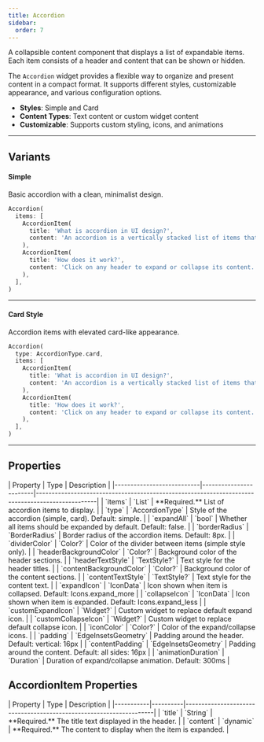 ```yaml
---
title: Accordion
sidebar:
  order: 7
---
```



A collapsible content component that displays a list of expandable items. Each item consists of a header and content that can be shown or hidden.

The `Accordion` widget provides a flexible way to organize and present content in a compact format. It supports different styles, customizable appearance, and various configuration options.

- **Styles**: Simple and Card
- **Content Types**: Text content or custom widget content
- **Customizable**: Supports custom styling, icons, and animations

---

## Variants

#### Simple
Basic accordion with a clean, minimalist design.

<Preview src="accordion?style=simple" minHeight="300px">

```dart
Accordion(
  items: [
    AccordionItem(
      title: 'What is accordion in UI design?',
      content: 'An accordion is a vertically stacked list of items that can be expanded or collapsed to reveal more information.',
    ),
    AccordionItem(
      title: 'How does it work?',
      content: 'Click on any header to expand or collapse its content.',
    ),
  ],
)
```

</Preview>

---

#### Card Style
Accordion items with elevated card-like appearance.

<Preview src="accordion?style=card" minHeight="300px">

```dart
Accordion(
  type: AccordionType.card,
  items: [
    AccordionItem(
      title: 'What is accordion in UI design?',
      content: 'An accordion is a vertically stacked list of items that can be expanded or collapsed to reveal more information.',
    ),
    AccordionItem(
      title: 'How does it work?',
      content: 'Click on any header to expand or collapse its content.',
    ),
  ],
)
```

</Preview>

---

## Properties

<div class="docs-table">
| Property                  | Type                   | Description                                                                                     |
|---------------------------|------------------------|-------------------------------------------------------------------------------------------------|
| `items`                   | `List<AccordionItem>`  | **Required.** List of accordion items to display.                                               |
| `type`                    | `AccordionType`        | Style of the accordion (simple, card). Default: simple.                                         |
| `expandAll`               | `bool`                 | Whether all items should be expanded by default. Default: false.                                |
| `borderRadius`            | `BorderRadius`         | Border radius of the accordion items. Default: 8px.                                             |
| `dividerColor`            | `Color?`               | Color of the divider between items (simple style only).                                         |
| `headerBackgroundColor`   | `Color?`               | Background color of the header sections.                                                        |
| `headerTextStyle`         | `TextStyle?`           | Text style for the header titles.                                                               |
| `contentBackgroundColor`  | `Color?`               | Background color of the content sections.                                                       |
| `contentTextStyle`        | `TextStyle?`           | Text style for the content text.                                                                |
| `expandIcon`              | `IconData`             | Icon shown when item is collapsed. Default: Icons.expand_more                                   |
| `collapseIcon`            | `IconData`             | Icon shown when item is expanded. Default: Icons.expand_less                                    |
| `customExpandIcon`        | `Widget?`              | Custom widget to replace default expand icon.                                                   |
| `customCollapseIcon`      | `Widget?`              | Custom widget to replace default collapse icon.                                                 |
| `iconColor`               | `Color?`               | Color of the expand/collapse icons.                                                             |
| `padding`                 | `EdgeInsetsGeometry`   | Padding around the header. Default: vertical: 16px                                              |
| `contentPadding`          | `EdgeInsetsGeometry`   | Padding around the content. Default: all sides: 16px                                            |
| `animationDuration`       | `Duration`             | Duration of expand/collapse animation. Default: 300ms                                           |
</div>

## AccordionItem Properties

<div class="docs-table">
| Property  | Type     | Description                                                        |
|-----------|----------|--------------------------------------------------------------------|
| `title`   | `String` | **Required.** The title text displayed in the header.               |
| `content` | `dynamic` | **Required.** The content to display when the item is expanded.     |
</div>